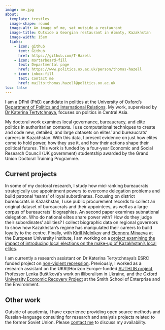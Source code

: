 ```yaml
---
image: me.jpg
about:
  template: trestles
  image-shape: round
  image-alt: An image of me, sat outside a restaurant
  image-title: Outside a Georgian restaurant in Almaty, Kazakhstan
  image-width: 15em
  links:
    - icon: github
      text: Github
      href: https://github.com/T-Hazell
    - icon: mortarboard-fill
      text: Departmental page
      href: https://www.politics.ox.ac.uk/person/thomas-hazell
    - icon: inbox-fill
      text: Contact me
      href: mailto:thomas.hazell@politics.ox.ac.uk
toc: false
---
```


I am a DPhil (PhD) candidate in politics at the University of Oxford's [Department of Politics and International Relations](https://www.politics.ox.ac.uk/). My work, supervised by [Dr Katerina Tertytchnaya](https://katerinatertytchnaya.com/), focuses on politics in Central Asia.

My doctoral work examines local governance, bureaucracy, and elite politics in authoritarian contexts. I use computational techniques to create and code new, detailed, and large datasets on elites' and bureaucrats' careers in Kazakhstan. With this data, I present evidence on just how elites come to hold power, how they use it, and how their actions shape their political futures. This work is funded by a four-year Economic and Social Research Council (UK government) studentship awarded by the Grand Union Doctoral Training Programme.

## Current projects

In some of my doctoral research, I study how mid-ranking bureaucrats strategically use appointment powers to overcome delegation problems and build patronal ‘teams’ of loyal subordinates. Focusing on district bureaucrats in Kazakhstan, I use public procurement records to collect an original dataset of bureaucrats and their appointees, as well as a large corpus of bureaucrats' biographies. An second paper examines subnational delegation. Who do national elites share power with? How do they judge their subordinates’ abilities? I collect biographic data on regional governors to show how Kazakhstan's regime has manipulated their careers to build loyalty to the centre. Finally, with [Kirill Melnikov](https://www.eui.eu/people?id=kirill-melnikov) and [Eleonora Minaeva](https://eleonora-minaeva.github.io/) at the European University Institute, I am working on a [project examining the impact of introducing local elections on the make-up of Kazakhstan's local elites](https://www.eui.eu/research-hub?id=local-elections-and-elite-management-in-authoritarian-regime-evidence-from-kazakhstan).

I am currently a research assistant on Dr Katerina Tertytchnaya's ESRC funded project on [non-violent repression](https://www.nonviolent-repression.co.uk/). Previously, I worked as a research assistant on the UKRI/Horizon Europe-funded [AUTHLIB project](https://www.authlib.eu/), Professor Lenka Buštíková's work on illiberalism in Ukraine, and the [Oxford University Economic Recovery Project](https://recovery.smithschool.ox.ac.uk/tracking/) at the Smith School of Enterprise and the Environment.

## Other work

Outside of academia, I have experience providing open source methods and Russian-language consulting for research and analysis projects related to the former Soviet Union. Please [contact me](mailto:thomas.hazell@politics.ox.ac.uk) to discuss my availability.
